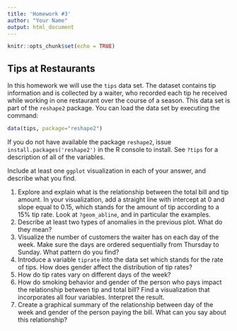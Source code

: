 ```yaml
---
title: 'Homework #3'
author: "Your Name"
output: html_document
---
```


```r
knitr::opts_chunk$set(echo = TRUE)
```

## Tips at Restaurants

In this homework we will use the `tips` data set. The dataset contains tip information and is collected by a waiter, who recorded each tip he received while working in one restaurant over the course of a season. This data set is part of the `reshape2` package. You can load the data set by executing the command:
```r
data(tips, package="reshape2")
```
If you do not have available the package `reshape2`, issue `install.packages('reshape2')` in the R console to install. See `?tips` for a description of all of the variables. 

Include at least one `ggplot` visualization in each of your answer, and describe what you find.
<!-- **Submission instructions**: Create a folder named `ds202_hw3`, and name the RMarkDown file `hw3.Rmd`  which should include your solutions under this folder. For submission, create a GitHub repository named `ds202_hw3` under your GitHub account, and push both `hw3.Rmd` and the knitted `hw3.html` before the deadline. I will assume you use the same GitHub username as for your HW2 submission. The latest version of your homework appearing on GitHub before the deadline is graded. *It is crucial to follow the exact folder structure and file names*, so that your homework can be reproduced and graded by an automated script. This homework is **due on Feb 19** before class. -->

1. Explore and explain what is the relationship between the total bill and tip amount. In your visualization, add a straight line with intercept at 0 and slope equal to 0.15, which stands for the amount of tip according to a 15% tip rate. Look at `?geom_abline`, and in particular the examples.
2. Describe at least two types of anomalies in the previous plot. What do they mean?
3. Visualize the number of customers the waiter has on each day of the week. Make sure the days are ordered sequentially from Thursday to Sunday. What pattern do you find?
4. Introduce a variable `tiprate` into the data set which stands for the rate of tips. How does gender affect the distribution of tip rates?
5. How do tip rates vary on different days of the week?
6. How do smoking behavior and gender of the person who pays impact the relationship between tip and total bill? Find a visualization that incorporates all four variables. Interpret the result.
7. Create a graphical summary of the relationship between day of the week and gender of the person paying the bill. What can you say about this relationship?
